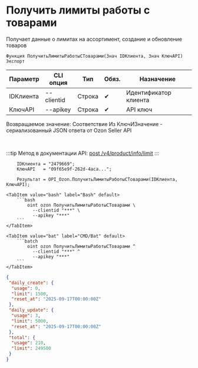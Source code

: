 ﻿---
sidebar_position: 5
description: Получить лимиты работы с товарами и другие функции для работы с Ozon в Открытом пакете интеграций - бесплатной open-source библиотеке интеграций для 1С:Предприятие 8, OneScript и CLI
keywords: [1C, 1С, 1С:Предприятие, 1С:Предприятие 8.3, API, Интеграция, Сервисы, Обмен, OneScript, CLI, Ozon]
---


# Получить лимиты работы с товарами
 Получает данные о лимитах на ассортимент, создание и обновление товаров



`Функция ПолучитьЛимитыРаботыСТоварами(Знач IDКлиента, Знач КлючAPI) Экспорт`

  | Параметр | CLI опция | Тип | Обяз. | Назначение |
  |-|-|-|-|-|
  | IDКлиента | --clientid | Строка | &#x2714; | Идентификатор клиента |
  | КлючAPI | --apikey | Строка | &#x2714; | API ключ |

  
  Возвращаемое значение:   Соответствие Из КлючИЗначение - сериализованный JSON ответа от Ozon Seller API

<br/>

:::tip
Метод в документации API: [post /v4/product/info/limit](https://docs.ozon.ru/api/seller/#operation/ProductAPI_GetUploadQuota)
:::
<br/>



```bsl title="Пример использования для 1С:Предприятие/OneScript"
    IDКлиента = "2479669";
    КлючAPI   = "09f65e9f-262d-4aca...";

    Результат = OPI_Ozon.ПолучитьЛимитыРаботыСТоварами(IDКлиента, КлючAPI);
```
    

 <Tabs>
  
    <TabItem value="bash" label="Bash" default>
        ```bash
            oint ozon ПолучитьЛимитыРаботыСТоварами \
              --clientid "***" \
              --apikey "***"
        ```
    </TabItem>
  
    <TabItem value="bat" label="CMD/Bat" default>
        ```batch
            oint ozon ПолучитьЛимитыРаботыСТоварами ^
              --clientid "***" ^
              --apikey "***"
        ```
    </TabItem>
</Tabs>


```json title="Результат"
{
 "daily_create": {
  "usage": 0,
  "limit": 1500,
  "reset_at": "2025-09-17T00:00:00Z"
 },
 "daily_update": {
  "usage": 3,
  "limit": 5000,
  "reset_at": "2025-09-17T00:00:00Z"
 },
 "total": {
  "usage": 210,
  "limit": 249500
 }
}
```
